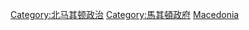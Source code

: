 {{Commonscat|International relations of the Republic of Macedonia}}

[[Category:北马其顿政治|Category:北马其顿政治]]
[[Category:馬其頓政府|Category:馬其頓政府]]
[[Category:欧洲各国外交|Macedonia]]